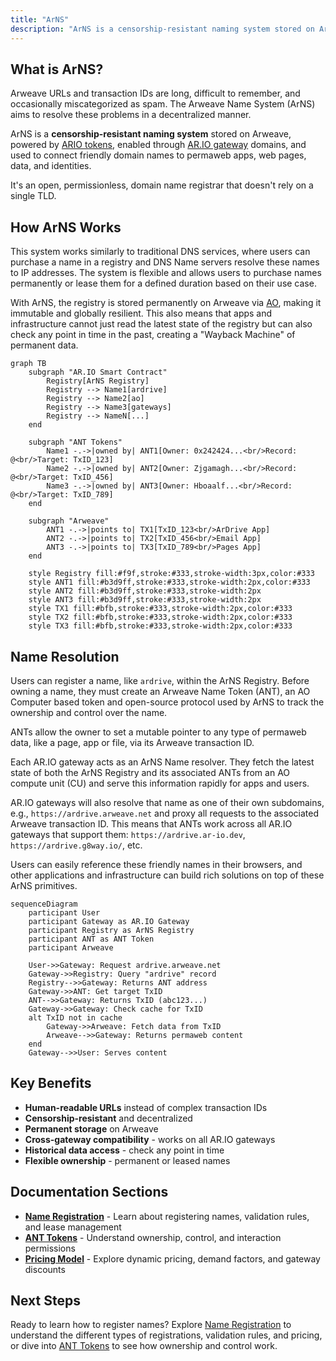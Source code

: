 ```yaml
---
title: "ArNS"
description: "ArNS is a censorship-resistant naming system stored on Arweave, powered by ARIO tokens, enabled through AR.IO gateway domains, and used to connect friendly domain names to permaweb apps, web pages, data, and identities."
---
```


## What is ArNS?

Arweave URLs and transaction IDs are long, difficult to remember, and occasionally miscategorized as spam. The Arweave Name System (ArNS) aims to resolve these problems in a decentralized manner.

ArNS is a **censorship-resistant naming system** stored on Arweave, powered by [ARIO tokens](/token), enabled through [AR.IO gateway](/gateways) domains, and used to connect friendly domain names to permaweb apps, web pages, data, and identities.

It's an open, permissionless, domain name registrar that doesn't rely on a single TLD.

## How ArNS Works

This system works similarly to traditional DNS services, where users can purchase a name in a registry and DNS Name servers resolve these names to IP addresses. The system is flexible and allows users to purchase names permanently or lease them for a defined duration based on their use case.

With ArNS, the registry is stored permanently on Arweave via [AO](/glossary#ao-computer-ao), making it immutable and globally resilient. This also means that apps and infrastructure cannot just read the latest state of the registry but can also check any point in time in the past, creating a "Wayback Machine" of permanent data.

```mermaid
graph TB
    subgraph "AR.IO Smart Contract"
        Registry[ArNS Registry]
        Registry --> Name1[ardrive]
        Registry --> Name2[ao]
        Registry --> Name3[gateways]
        Registry --> NameN[...]
    end
    
    subgraph "ANT Tokens"
        Name1 -.->|owned by| ANT1[Owner: 0x242424...<br/>Record: @<br/>Target: TxID_123]
        Name2 -.->|owned by| ANT2[Owner: Zjgamagh...<br/>Record: @<br/>Target: TxID_456]
        Name3 -.->|owned by| ANT3[Owner: Hboaalf...<br/>Record: @<br/>Target: TxID_789]
    end
    
    subgraph "Arweave"
        ANT1 -.->|points to| TX1[TxID_123<br/>ArDrive App]
        ANT2 -.->|points to| TX2[TxID_456<br/>Email App]
        ANT3 -.->|points to| TX3[TxID_789<br/>Pages App]
    end
    
    style Registry fill:#f9f,stroke:#333,stroke-width:3px,color:#333
    style ANT1 fill:#b3d9ff,stroke:#333,stroke-width:2px,color:#333
    style ANT2 fill:#b3d9ff,stroke:#333,stroke-width:2px
    style ANT3 fill:#b3d9ff,stroke:#333,stroke-width:2px
    style TX1 fill:#bfb,stroke:#333,stroke-width:2px,color:#333
    style TX2 fill:#bfb,stroke:#333,stroke-width:2px,color:#333
    style TX3 fill:#bfb,stroke:#333,stroke-width:2px,color:#333
```

## Name Resolution

Users can register a name, like `ardrive`, within the ArNS Registry. Before owning a name, they must create an Arweave Name Token (ANT), an AO Computer based token and open-source protocol used by ArNS to track the ownership and control over the name.

ANTs allow the owner to set a mutable pointer to any type of permaweb data, like a page, app or file, via its Arweave transaction ID.

Each AR.IO gateway acts as an ArNS Name resolver. They fetch the latest state of both the ArNS Registry and its associated ANTs from an AO compute unit (CU) and serve this information rapidly for apps and users.

AR.IO gateways will also resolve that name as one of their own subdomains, e.g., `https://ardrive.arweave.net` and proxy all requests to the associated Arweave transaction ID. This means that ANTs work across all AR.IO gateways that support them: `https://ardrive.ar-io.dev`, `https://ardrive.g8way.io/`, etc.

Users can easily reference these friendly names in their browsers, and other applications and infrastructure can build rich solutions on top of these ArNS primitives.

```mermaid
sequenceDiagram
    participant User
    participant Gateway as AR.IO Gateway
    participant Registry as ArNS Registry
    participant ANT as ANT Token
    participant Arweave
    
    User->>Gateway: Request ardrive.arweave.net
    Gateway->>Registry: Query "ardrive" record
    Registry-->>Gateway: Returns ANT address
    Gateway->>ANT: Get target TxID
    ANT-->>Gateway: Returns TxID (abc123...)
    Gateway->>Gateway: Check cache for TxID
    alt TxID not in cache
        Gateway->>Arweave: Fetch data from TxID
        Arweave-->>Gateway: Returns permaweb content
    end
    Gateway-->>User: Serves content
```

## Key Benefits

- **Human-readable URLs** instead of complex transaction IDs
- **Censorship-resistant** and decentralized
- **Permanent storage** on Arweave
- **Cross-gateway compatibility** - works on all AR.IO gateways
- **Historical data access** - check any point in time
- **Flexible ownership** - permanent or leased names

## Documentation Sections

- **[Name Registration](/learn/arns/name-registration)** - Learn about registering names, validation rules, and lease management
- **[ANT Tokens](/learn/arns/ant-tokens)** - Understand ownership, control, and interaction permissions
- **[Pricing Model](/learn/arns/pricing-model)** - Explore dynamic pricing, demand factors, and gateway discounts

## Next Steps

Ready to learn how to register names? Explore [Name Registration](/learn/arns/name-registration) to understand the different types of registrations, validation rules, and pricing, or dive into [ANT Tokens](/learn/arns/ant-tokens) to see how ownership and control work.
